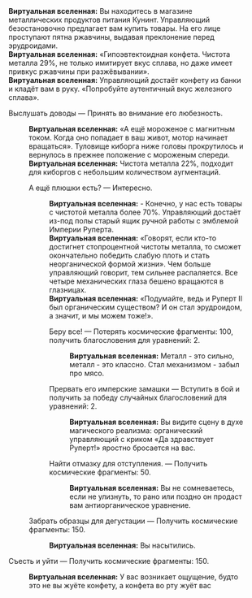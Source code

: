 {{Диалог Начало}}
:'''Виртуальная вселенная:''' Вы находитесь в магазине металлических продуктов питания Кунинт. Управляющий безостановочно предлагает вам купить товары. На его лице проступают пятна ржавчины, выдавая преклонение перед эрудроидами.
:'''Виртуальная вселенная:''' «Гипоэвтектоидная конфета. Чистота металла 29%, не только имитирует вкус сплава, но даже имеет привкус ржавчины при разжёвывании».
:'''Виртуальная вселенная:''' Управляющий достаёт конфету из банки и кладёт вам в руку. «Попробуйте аутентичный вкус железного сплава».
:{{Диалог|Звезда}} Выслушать доводы &mdash; Принять во внимание его любезность.
::'''Виртуальная вселенная:''' «А ещё мороженое с магнитным током. Когда оно попадает в ваш живот, мотор начинает вращаться». Туловище киборга ниже головы прокрутилось и вернулось в прежнее положение с мороженым спереди.
::'''Виртуальная вселенная:''' Чистота металла 22%, подходит для киборгов с небольшим количеством аугментаций.
::{{Диалог|Звезда}} А ещё плюшки есть? &mdash; Интересно.
:::'''Виртуальная вселенная:''' - Конечно, у нас есть товары с чистотой металла более 70%. Управляющий достаёт из-под полы старый ящик ручной работы с эмблемой Империи Руперта.
:::'''Виртуальная вселенная:''' «Говорят, если кто-то достигнет стопроцентной чистоты металла, то сможет окончательно победить слабую плоть и стать неорганической формой жизни». Чем больше управляющий говорит, тем сильнее распаляется. Все четыре механических глаза бешено вращаются в глазницах.
:::'''Виртуальная вселенная:''' «Подумайте, ведь и Руперт II был органическим существом? И он стал эрудроидом, а значит, и мы можем тоже!».
:::{{Диалог|Звезда}} Беру все! &mdash; Потерять космические фрагменты: 100, получить благословения для уравнений: 2.
::::'''Виртуальная вселенная:''' Металл - это сильно, металл - это классно. Стал механизмом - забыл про мясо.
:::{{Диалог|Звезда}} Прервать его имперские замашки &mdash; Вступить в бой и получить за победу случайных благословений для уравнений: 2.
::::'''Виртуальная вселенная:''' Вы видите сцену в духе магического реализма: органический управляющий с криком «Да здравствует Руперт!» яростно бросается на вас.
:::{{Диалог|Звезда}} Найти отмазку для отступления. &mdash; Получить космические фрагменты: 50.
::::'''Виртуальная вселенная:''' Вы не сомневаетесь, если не улизнуть, то рано или поздно он продаст вам антиорганическое уравнение.
::{{Диалог|Звезда}} Забрать образцы для дегустации &mdash; Получить космические фрагменты: 150.
:::'''Виртуальная вселенная:''' Вы насытились.
:{{Диалог|Звезда}} Съесть и уйти &mdash; Получить космические фрагменты: 150.
::'''Виртуальная вселенная:''' У вас возникает ощущение, будто это не вы жуёте конфету, а конфета во рту жуёт вас
{{Диалог Конец}}